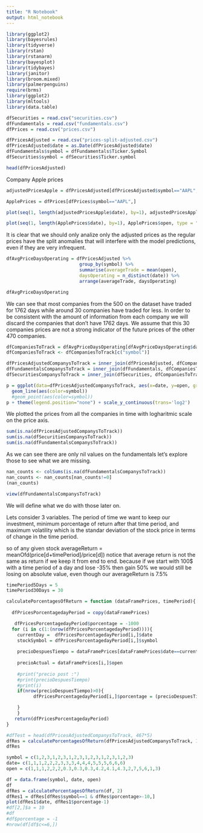 ```yaml
---
title: "R Notebook"
output: html_notebook
---
```

```r
library(ggplot2)
library(bayesrules)
library(tidyverse)
library(rstan)
library(rstanarm)
library(bayesplot)
library(tidybayes)
library(janitor)
library(broom.mixed)
library(palmerpenguins)
require(brms)
library(ggplot2)
library(mltools)
library(data.table)
```

```r
dfSecurities = read.csv("securities.csv")
dfFundamentals = read.csv("fundamentals.csv")
dfPrices = read.csv("prices.csv")

dfPricesAdjusted = read.csv("prices-split-adjusted.csv")
dfPricesAdjusted$date = as.Date(dfPricesAdjusted$date)
dfFundamentals$symbol = dfFundamentals$Ticker.Symbol
dfSecurities$symbol = dfSecurities$Ticker.symbol
```

```r
head(dfPricesAdjusted)
```

Company Apple prices

```r
adjustedPricesApple = dfPricesAdjusted[dfPricesAdjusted$symbol=="AAPL",]

ApplePrices = dfPrices[dfPrices$symbol=="AAPL",]
```
```r
plot(seq(1, length(adjustedPricesApple$date), by=1), adjustedPricesApple$open, type = "l", main="Apple stock prices adjusted by split ", xlab="Time", ylab="Price")
```
```r
plot(seq(1, length(ApplePrices$date), by=1), ApplePrices$open, type = "l",  main="Apple stock prices without adjustment ", xlab="Time", ylab="Price")
```
It is clear that we should only analize only the adjusted prices as the regular prices have the split anomalies that will interfere with the model predictions, even if they are very infrequent.

```r
dfAvgPriceDaysOperating = dfPricesAdjusted %>%
                           group_by(symbol) %>%
                           summarise(averageTrade = mean(open), 
                           daysOperating = n_distinct(date)) %>%
                           arrange(averageTrade, daysOperating)

dfAvgPriceDaysOperating
```
We can see that most companies from the 500 on the dataset have traded for 1762 days while around 30 companies have traded for less. In order to be consistent with the amount of information from each company we will discard the companies that don't have 1762 days. We assume that this 30 companies prices are not a strong indicator of the future prices of the other 470 companies. 

```r
dfCompaniesToTrack = dfAvgPriceDaysOperating[dfAvgPriceDaysOperating$daysOperating==1762,]
dfCompaniesToTrack <- dfCompaniesToTrack[c("symbol")]

dfPricesAdjustedCompanysToTrack = inner_join(dfPricesAdjusted, dfCompaniesToTrack, by = "symbol")
dfFundamentalsCompanysToTrack = inner_join(dfFundamentals, dfCompaniesToTrack, by = "symbol")
dfSecuritiesCompanysToTrack = inner_join(dfSecurities, dfCompaniesToTrack, by = "symbol")

```


```r
p = ggplot(data=dfPricesAdjustedCompanysToTrack, aes(x=date, y=open, group=symbol)) +
  geom_line(aes(color=symbol))
  #geom_point(aes(color=symbol))
p + theme(legend.position="none") + scale_y_continuous(trans='log2')
```
We plotted the prices from all the companies in time with logharitmic scale on the price axis.

```r
sum(is.na(dfPricesAdjustedCompanysToTrack))
sum(is.na(dfSecuritiesCompanysToTrack))
sum(is.na(dfFundamentalsCompanysToTrack))
```
As we can see there are only nil values on the fundamentals let's explore those to see what we are missing.

```r
nan_counts <- colSums(is.na(dfFundamentalsCompanysToTrack))
nan_counts <- nan_counts[nan_counts!=0]
(nan_counts)
```
```r
view(dfFundamentalsCompanysToTrack)
```

We will define what we do with those later on.

Lets consider 3 variables. The period of time we want to keep our investment, minimum porcentage of return after that time period, and maximum volatility which is the standar deviation of the stock price in terms of change in the time period.

so of any given stock 
averageReturn = meanOfd(price[d+timePeriod]/price[d])
notice that average return is not the same as return if we keep it from end to end. 
because if we start with 100$ with a time period of a day and lose -35% then gain 50% we would still be losing on absolute value, even though our averageReturn is 7.5%

```r
timePeriod5Days = 5
timePeriod30Days = 30

```

```r
calculatePorcentagesOfReturn = function (dataFramePrices, timePeriod){
  
  dfPricesPorcentagedayPeriod = copy(dataFramePrices)

   dfPricesPorcentagedayPeriod$porcentage = -1000
  for (i in c(1:(nrow(dfPricesPorcentagedayPeriod)))){
    currentDay =  dfPricesPorcentagedayPeriod[i,]$date
    stockSymbol = dfPricesPorcentagedayPeriod[i,]$symbol
    
    precioDespuesTiempo = dataFramePrices[dataFramePrices$date==currentDay+timePeriod & dataFramePrices$symbol==stockSymbol,]
    
    precioActual = dataFramePrices[i,]$open
    
    #print("precio post :")
    #print(precioDespuesTiempo)
    #print(i)
    if(nrow(precioDespuesTiempo)>0){
          dfPricesPorcentagedayPeriod[i,]$porcentage = (precioDespuesTiempo$open) / precioActual

    }
    }
   return(dfPricesPorcentagedayPeriod)
}
```


```r
#dfTest = head(dfPricesAdjustedCompanysToTrack, 467*5)
dfRes = calculatePorcentagesOfReturn(dfPricesAdjustedCompanysToTrack, 15)
dfRes
```

```r
symbol = c(1,2,3,1,2,3,1,2,3,1,2,3,1,2,3,1,2,3)
date= c(1,1,1,2,2,2,3,3,3,4,4,4,5,5,5,6,6,6)
open = c(1,1,1,2,2,2,0.3,0.3,0.3,4.2,4.1,4.3,2,7,5,6,1,3)

df = data.frame(symbol, date, open)
df
dfRes = calculatePorcentagesOfReturn(df, 2)
dfRes1 = dfRes[dfRes$symbol==1 & dfRes$porcentage>-10,]
plot(dfRes1$date, dfRes1$porcentage-1)
#df[2,]$a = 10
#df
#df$porcentage = -1
#nrow(df[df$c<=6,])
```

